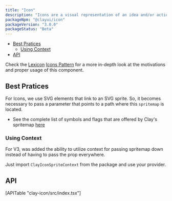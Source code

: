 ```yaml
---
title: "Icon"
description: "Icons are a visual representation of an idea and/or action."
packageNpm: "@clayui/icon"
packageVersion: "3.0.0"
packageStatus: "Beta"
---
```



<div class="nav-toc">

- [Best Pratices](#variants-and-best-pratices)
    - [Using Context](#using-context)
- [API](#api)

</div>

<div class="clay-site-alert alert alert-info">
	Check the <a href="https://liferay.design/lexicon/">Lexicon</a> <a href="https://liferay.design/lexicon/core-components/icons/">Icons Pattern</a> for a more in-depth look at the motivations and proper usage of this component.
</div>

## Best Pratices

For Icons, we use SVG elements that link to an SVG sprite. So, it becomes necessary to pass a parameter that points to a path where this `spritemap` is located.

- See the complete list of symbols and flags that are offered by Clay's spritemap [here](/docs/css/components/icons.html)

<Icon />

### Using Context

<div class="clay-site-alert alert alert-info">
    For V3, was added the ability to utilize context for passing spritemap down instead of having to pass the prop everywhere.
</div>

Just import `ClayIconSpriteContext` from the package and use your provider.

<IconWithContext />

## API

<div>
	[APITable "clay-icon/src/index.tsx"]
</div>
